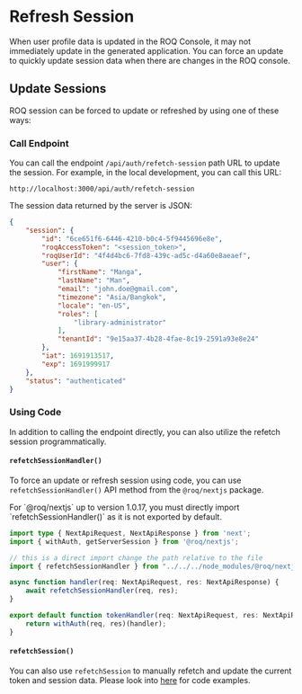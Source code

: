 
# Refresh Session

When user profile data is updated in the ROQ Console, it may not immediately update in the generated application. You can force an update to quickly update session data when there are changes in the ROQ console.

## Update Sessions

ROQ session can be forced to update or refreshed by using one of these ways:

### Call Endpoint

You can call the endpoint `/api/auth/refetch-session` path URL to update the session. For example, in the local development, you can call this URL:

```shell
http://localhost:3000/api/auth/refetch-session
```

The session data returned by the server is JSON:

```json
{
    "session": {
        "id": "6ce651f6-6446-4210-b0c4-5f9445696e8e",
        "roqAccessToken": "<session_token>",
        "roqUserId": "4f4d4bc6-7fd8-439c-ad5c-d4a60e8aeaef",
        "user": {
            "firstName": "Manga",
            "lastName": "Man",
            "email": "john.doe@gmail.com",
            "timezone": "Asia/Bangkok",
            "locale": "en-US",
            "roles": [
                "library-administrator"
            ],
            "tenantId": "9e15aa37-4b28-4fae-8c19-2591a93e8e24"
        },
        "iat": 1691913517,
        "exp": 1691999917
    },
    "status": "authenticated"
}
```

### Using Code

In addition to calling the endpoint directly, you can also utilize the refetch session programmatically.

#### `refetchSessionHandler()`

To force an update or refresh session using code, you can use `refetchSessionHandler()` API method from the `@roq/nextjs` package.

<Callout type="warning">
For `@roq/nextjs`  up to version 1.0.17, you must directly import `refetchSessionHandler()` as it is not exported by default.
</Callout>

```ts filename="src/pages/api/refresh.ts"
import type { NextApiRequest, NextApiResponse } from 'next';
import { withAuth, getServerSession } from '@roq/nextjs';

// this is a direct import change the path relative to the file
import { refetchSessionHandler } from "../../../node_modules/@roq/nextjs/dist/src/handlers/refetch-session";

async function handler(req: NextApiRequest, res: NextApiResponse) {
    await refetchSessionHandler(req, res);
}

export default function tokenHandler(req: NextApiRequest, res: NextApiResponse) {
    return withAuth(req, res)(handler);
}

```

#### `refetchSession()`

You can also use `refetchSession` to manually refetch and update the current token and session data. Please look into [here](/authentication/advanced-topics/get-session-data#userefetchsession) for code examples. 
